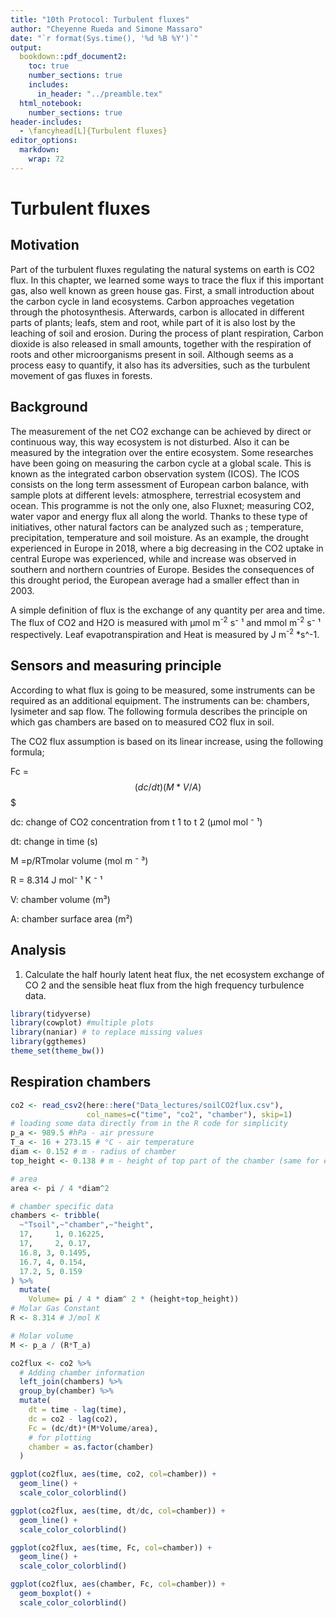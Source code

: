 ```yaml
---
title: "10th Protocol: Turbulent fluxes"
author: "Cheyenne Rueda and Simone Massaro"
date: "`r format(Sys.time(), '%d %B %Y')`"
output:
  bookdown::pdf_document2:
    toc: true
    number_sections: true
    includes:
      in_header: "../preamble.tex"
  html_notebook:
    number_sections: true
header-includes:
  - \fancyhead[L]{Turbulent fluxes}
editor_options: 
  markdown: 
    wrap: 72
---
```


# Turbulent fluxes

## Motivation

Part of the turbulent fluxes regulating the natural systems on earth is
CO2 flux. In this chapter, we learned some ways to trace the flux if
this important gas, also well known as green house gas. First, a small
introduction about the carbon cycle in land ecosystems. Carbon
approaches vegetation through the photosynthesis. Afterwards, carbon is
allocated in different parts of plants; leafs, stem and root, while part
of it is also lost by the leaching of soil and erosion. During the
process of plant respiration, Carbon dioxide is also released in small
amounts, together with the respiration of roots and other microorganisms
present in soil. Although seems as a process easy to quantify, it also
has its adversities, such as the turbulent movement of gas fluxes in
forests.

## Background

The measurement of the net CO2 exchange can be achieved by direct or
continuous way, this way ecosystem is not disturbed. Also it can be
measured by the integration over the entire ecosystem. Some researches
have been going on measuring the carbon cycle at a global scale. This is
known as the integrated carbon observation system (ICOS). The ICOS
consists on the long term assessment of European carbon balance, with
sample plots at different levels: atmosphere, terrestrial ecosystem and
ocean. This programme is not the only one, also Fluxnet; measuring CO2,
water vapor and energy flux all along the world. Thanks to these type of
initiatives, other natural factors can be analyzed such as ;
temperature, precipitation, temperature and soil moisture. As an
example, the drought experienced in Europe in 2018, where a big
decreasing in the CO2 uptake in central Europe was experienced, while
and increase was observed in southern and northern countries of Europe.
Besides the consequences of this drought period, the European average
had a smaller effect than in 2003.

A simple definition of flux is the exchange of any quantity per area and
time. The flux of CO2 and H2O is measured with µmol m^-2^ s⁻ ¹ and mmol
m^-2^ s⁻ ¹ respectively. Leaf evapotranspiration and Heat is measured by
J m^-2^ \*s\^-1.

## Sensors and measuring principle

According to what flux is going to be measured, some instruments can be
required as an additional equipment. The instruments can be: chambers,
lysimeter and sap flow. The following formula describes the principle on
which gas chambers are based on to measured CO2 flux in soil.

The CO2 flux assumption is based on its linear increase, using the
following formula;

Fc = $$(dc/dt) (M*V/A)$$\$

dc: change of CO2 concentration from t 1 to t 2 (µmol mol ⁻ ¹)

dt: change in time (s)

M =p/RTmolar volume (mol m ⁻ ³)

R = 8.314 J mol⁻ ¹ K ⁻ ¹

V: chamber volume (m³)

A: chamber surface area (m²)

## Analysis

1.  Calculate the half hourly latent heat flux, the net ecosystem
    exchange of CO 2 and the sensible heat flux from the high frequency
    turbulence data.

```r
library(tidyverse)
library(cowplot) #multiple plots
library(naniar) # to replace missing values 
library(ggthemes)
theme_set(theme_bw())
```

## Respiration chambers

```r
co2 <- read_csv2(here::here("Data_lectures/soilCO2flux.csv"),
                 col_names=c("time", "co2", "chamber"), skip=1)
# loading some data directly from in the R code for simplicity
p_a <- 989.5 #hPa - air pressure
T_a <- 16 + 273.15 # °C - air temperature
diam <- 0.152 # m - radius of chamber
top_height <- 0.138 # m - height of top part of the chamber (same for everything)

# area 
area <- pi / 4 *diam^2

# chamber specific data
chambers <- tribble(
  ~"Tsoil",~"chamber",~"height",
  17,	  1, 0.16225,		
  17,	  2, 0.17,
  16.8,	3, 0.1495,
  16.7,	4, 0.154,
  17.2,	5, 0.159
) %>% 
  mutate(
    Volume= pi / 4 * diam^ 2 * (height+top_height))
# Molar Gas Constant
R <- 8.314 # J/mol K
```

```r
# Molar volume 
M <- p_a / (R*T_a)

co2flux <- co2 %>%
  # Adding chamber information
  left_join(chambers) %>% 
  group_by(chamber) %>% 
  mutate(
    dt = time - lag(time),
    dc = co2 - lag(co2),
    Fc = (dc/dt)*(M*Volume/area),
    # for plotting
    chamber = as.factor(chamber)
  )
```

```r
ggplot(co2flux, aes(time, co2, col=chamber)) +
  geom_line() +
  scale_color_colorblind()
```

```r
ggplot(co2flux, aes(time, dt/dc, col=chamber)) +
  geom_line() +
  scale_color_colorblind()
```

```r
ggplot(co2flux, aes(time, Fc, col=chamber)) +
  geom_line() +
  scale_color_colorblind()
```

```r
ggplot(co2flux, aes(chamber, Fc, col=chamber)) +
  geom_boxplot() +
  scale_color_colorblind()
```

\newpage
